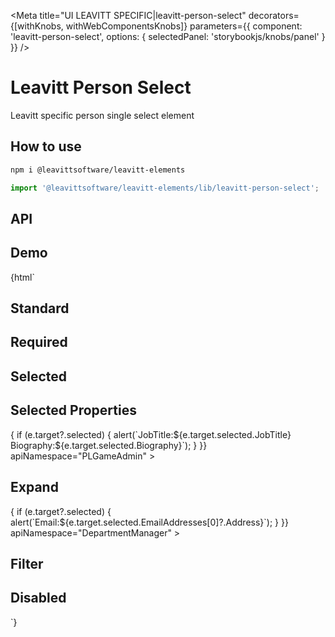 

<Meta
  title="UI LEAVITT SPECIFIC|leavitt-person-select"
  decorators={[withKnobs, withWebComponentsKnobs]}
  parameters={{ component: 'leavitt-person-select', options: { selectedPanel: 'storybookjs/knobs/panel' } }}
/>

# Leavitt Person Select

Leavitt specific person single select element

## How to use

```bash
npm i @leavittsoftware/leavitt-elements
```

```js
import '@leavittsoftware/leavitt-elements/lib/leavitt-person-select';
```

## API

<Props of="leavitt-person-select" />

## Demo

<Preview withToolbar>
  <Story name="Docs">{html` <user-manager></user-manager>
    <h2>Standard</h2>
    <leavitt-person-select apiNamespace="PLGameAdmin"></leavitt-person-select>
    <h2>Required</h2>
    <leavitt-person-select required apiNamespace="PLGameAdmin"></leavitt-person-select>
    <h2>Selected</h2>
    <leavitt-person-select .selected=${{ Id: 11056, FirstName: 'Aaron', LastName: 'Drabeck' }} required apiNamespace="PLGameAdmin"></leavitt-person-select>
    <h2>Selected Properties</h2>
    <leavitt-person-select
      .selectedProperties=${['JobTitle', 'Biography']}
      @selected=${e => {
        if (e.target?.selected) {
          alert(`JobTitle:${e.target.selected.JobTitle} Biography:${e.target.selected.Biography}`);
        }
      }}
      apiNamespace="PLGameAdmin"
    ></leavitt-person-select>
    <h2>Expand</h2>
    <leavitt-person-select
      expand="EmailAddresses"
      @selected=${e => {
        if (e.target?.selected) {
          alert(`Email:${e.target.selected.EmailAddresses[0]?.Address}`);
        }
      }}
      apiNamespace="DepartmentManager"
    ></leavitt-person-select>
    <h2>Filter</h2>
    <leavitt-person-select
      filter="Roles/any(r: isof(r,%27LG.Core.DataModel.Core.LGEmployeeRole%27) and not r/IsExpired and (r/LG.Core.DataModel.Core.LGEmployeeRole/LGEmployeeRoleToCompanyAddresses/any(c: not c/IsExpired and c/CompanyAddress/CompanyId eq 20248)))"
      apiNamespace="DepartmentManager"
    ></leavitt-person-select>
    <h2>Disabled</h2>
    <leavitt-person-select disabled></leavitt-person-select>`}</Story>
</Preview>
